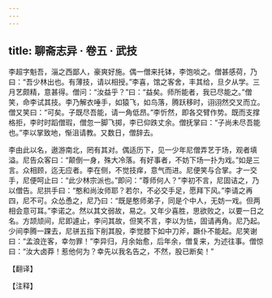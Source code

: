 ```yaml
---
---
---
```

title: 聊斋志异 · 卷五 · 武技
---

李超字魁吾，淄之西鄙人，豪爽好施。偶一僧来托钵，李饱啖之。僧甚感荷，乃曰：“吾少林出也。有薄技，请以相授。”李喜，馆之客舍，丰其给，旦夕从学。三月艺颇精，意甚得。僧问：“汝益乎？”曰：“益矣。师所能者，我已尽能之。”僧笑，命李试其技。李乃解衣唾手，如猿飞，如鸟落，腾跃移时，诩诩然交叉而立。僧又笑曰：“可矣。子既尽吾能，请一角低昂。”李忻然，即各交臂作势。既而支撑格拒，李时时蹈僧瑕，僧忽一脚飞掷，李已仰跌丈余。僧抚掌曰：“子尚未尽吾能也。”李以掌致地，惭沮请教。又数日，僧辞去。

李由此以名，遨游南北，罔有其对。偶适历下，见一少年尼僧弄艺于场，观者填溢。尼告众客曰：“颠倒一身，殊大冷落。有好事者，不妨下场一扑为戏。”如是三言。众相顾，迄无应者。李在侧，不觉技痒，意气而进。尼便笑与合掌。才一交手，尼便呵止曰：“此少林宗派也。”即问：“尊师何人？”李初不言，尼固诘之，乃以僧告。尼拱手曰：“憨和尚汝师耶？若尔，不必交手足，愿拜下风。”李请之再四，尼不可。众怂恿之，尼乃曰：“既是憨师弟子，同是个中人，无妨一戏。但两相会意可耳。”李诺之。然以其文弱故，易之。又年少喜胜，思欲败之，以要一日之名。方颉颃间，尼即遽止，李问其故，但笑不言，李以为怯，固请再角。尼乃起。少间李腾一踝去，尼骈五指下削其股，李觉膝下如中刀斧，蹶仆不能起。尼笑谢曰：“孟浪迕客，幸勿罪！”李异归，月余始愈，后年余，僧复来，为述往事。僧惊曰：“汝大卤莽！惹他何为？幸先以我名告之，不然，股已断矣！”

【翻译】

【注释】

